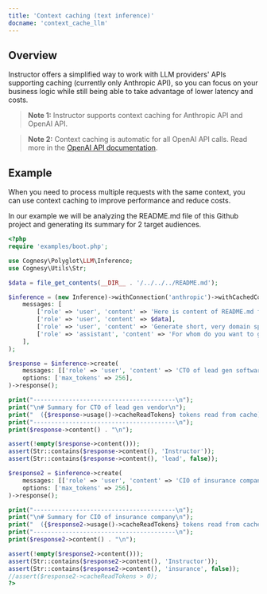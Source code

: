 ```yaml
---
title: 'Context caching (text inference)'
docname: 'context_cache_llm'
---
```


## Overview

Instructor offers a simplified way to work with LLM providers' APIs supporting caching
(currently only Anthropic API), so you can focus on your business logic while still being
able to take advantage of lower latency and costs.

> **Note 1:** Instructor supports context caching for Anthropic API and OpenAI API.

> **Note 2:** Context caching is automatic for all OpenAI API calls. Read more
> in the [OpenAI API documentation](https://platform.openai.com/docs/guides/prompt-caching).

## Example

When you need to process multiple requests with the same context, you can use context
caching to improve performance and reduce costs.

In our example we will be analyzing the README.md file of this Github project and
generating its summary for 2 target audiences.


```php
<?php
require 'examples/boot.php';

use Cognesy\Polyglot\LLM\Inference;
use Cognesy\Utils\Str;

$data = file_get_contents(__DIR__ . '/../../../README.md');

$inference = (new Inference)->withConnection('anthropic')->withCachedContext(
    messages: [
        ['role' => 'user', 'content' => 'Here is content of README.md file'],
        ['role' => 'user', 'content' => $data],
        ['role' => 'user', 'content' => 'Generate short, very domain specific pitch of the project described in README.md'],
        ['role' => 'assistant', 'content' => 'For whom do you want to generate the pitch?'],
    ],
);

$response = $inference->create(
    messages: [['role' => 'user', 'content' => 'CTO of lead gen software vendor']],
    options: ['max_tokens' => 256],
)->response();

print("----------------------------------------\n");
print("\n# Summary for CTO of lead gen vendor\n");
print("  ({$response->usage()->cacheReadTokens} tokens read from cache)\n\n");
print("----------------------------------------\n");
print($response->content() . "\n");

assert(!empty($response->content()));
assert(Str::contains($response->content(), 'Instructor'));
assert(Str::contains($response->content(), 'lead', false));

$response2 = $inference->create(
    messages: [['role' => 'user', 'content' => 'CIO of insurance company']],
    options: ['max_tokens' => 256],
)->response();

print("----------------------------------------\n");
print("\n# Summary for CIO of insurance company\n");
print("  ({$response2->usage()->cacheReadTokens} tokens read from cache)\n\n");
print("----------------------------------------\n");
print($response2->content() . "\n");

assert(!empty($response2->content()));
assert(Str::contains($response2->content(), 'Instructor'));
assert(Str::contains($response2->content(), 'insurance', false));
//assert($response2->cacheReadTokens > 0);
?>
```
